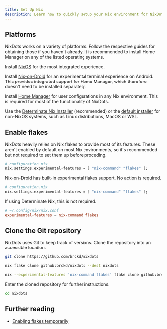 ```yaml
---
title: Set Up Nix
description: Learn how to quickly setup your Nix environment for NixDots.
---
```



## Platforms

NixDots works on a variety of platforms. Follow the respective guides for obtaining those if you haven't already. It is recommended to install Home Manager on any of the listed operating systems.

<Tabs syncKey="nix-environment">
<TabItem label="NixOS">

Install [NixOS](https://nixos.org/manual/nixos/stable/index.html#ch-installation) for the most integrated experience.

</TabItem>
<TabItem label="Nix-on-Droid">

Install [Nix-on-Droid](https://github.com/nix-community/nix-on-droid?tab=readme-ov-file#try-it-out) for an experimental terminal experience on Android. This provides integrated support for Home Manager, which therefore doesn't need to be installed separately.

</TabItem>
<TabItem label="Home Manager">

Install [Home Manager](https://nix-community.github.io/home-manager/index.xhtml#ch-nix-flakes) for user configurations in any Nix environment. This is required for most of the functionality of NixDots.

</TabItem>
<TabItem label="Standalone Nix">

Use the [Determinate Nix Installer](https://github.com/DeterminateSystems/nix-installer?tab=readme-ov-file#determinate-nix-installer) (recommended) or the [default installer](https://nix.dev/install-nix.html) for non-NixOS systems, such as Linux distributions, MacOS or WSL.

</TabItem>
</Tabs>

## Enable flakes

NixDots heavily relies on Nix flakes to provide most of its features. These aren't enabled by default on most Nix environments, so it's recommended but not required to set them up before proceding.

<Tabs syncKey="nix-environment">
<TabItem label="NixOS">

```nix
# configuration.nix
nix.settings.experimental-features = [ "nix-command" "flakes" ];
```

</TabItem>
<TabItem label="Nix-on-Droid">

Nix-on-Droid has built-in experimental flakes support. No action is required.

</TabItem>
<TabItem label="Home Manager">

```nix
# configuration.nix
nix.settings.experimental-features = [ "nix-command" "flakes" ];
```

</TabItem>
<TabItem label="Standalone Nix">

If using Determinate Nix, this is not required.

```toml
# ~/.config/nix/nix.conf
experimental-features = nix-command flakes
```

</TabItem>
</Tabs>

## Clone the Git repository

NixDots uses Git to keep track of versions. Clone the repository into an accessible location.

<Tabs syncKey="source-control-provider">
<TabItem label="Git">

```sh
git clone https://github.com/brckd/nixdots
```

</TabItem>
<TabItem label="Nix command">
<Tabs syncKey="flakes-enabled">
<TabItem label="Flakes enabled">

```sh
nix flake clone github:brckd/nixdots --dest nixdots
```

</TabItem>
<TabItem label="Flakes disabled">

```sh
nix --experimental-features 'nix-command flakes' flake clone github:brckd/nixdots --dest nixdots
```

</TabItem>
</Tabs>
</TabItem>
</Tabs>

Enter the cloned repository for further instructions.

```sh
cd nixdots
```

## Further reading

- [Enabling flakes temporarily](https://wiki.nixos.org/wiki/Flakes#Enable_flakes_temporarily)
